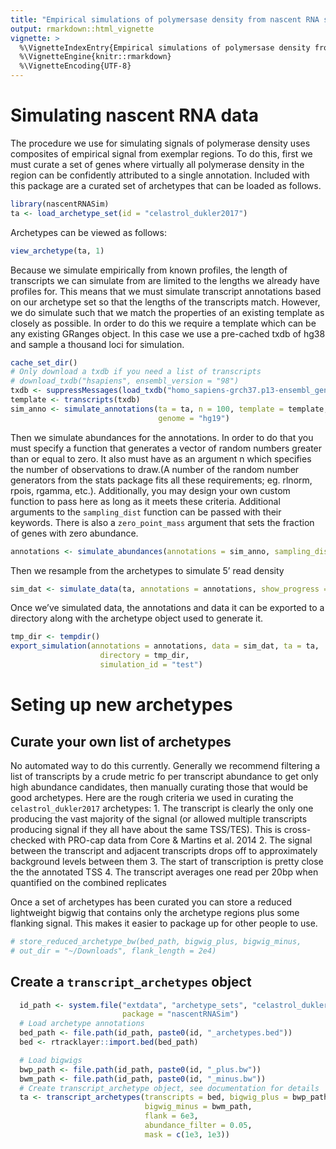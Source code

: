 ---
title: "Empirical simulations of polymersase density from nascent RNA sequencing data"
output: rmarkdown::html_vignette
vignette: >
  %\VignetteIndexEntry{Empirical simulations of polymersase density from nascent RNA sequencing data}
  %\VignetteEngine{knitr::rmarkdown}
  %\VignetteEncoding{UTF-8}
---

# Simulating nascent RNA data

The procedure we use for simulating signals of polymerase density uses composites of
empirical signal from exemplar regions. To do this, first we must curate a set of genes
where virtually all polymerase density in the region can be confidently attributed to a
single annotation. Included with this package are a curated set of archetypes that can
be loaded as follows.
```{r}
library(nascentRNASim)
ta <- load_archetype_set(id = "celastrol_dukler2017")
```

Archetypes can be viewed as follows:
```{r}
view_archetype(ta, 1)
```

Because we simulate empirically from known profiles, the length of transcripts we can 
simulate from are limited to the lengths we already have profiles for. This means that
we must simulate transcript annotations based on our archetype set so that the lengths
of the transcripts match. However, we do simulate such that we match the properties of
an existing template as closely as possible. In order to do this we require a template
which can be any existing GRanges object. In this case we use a pre-cached txdb of hg38
and sample a thousand loci for simulation.

```{r, eval = FALSE}
cache_set_dir()
# Only download a txdb if you need a list of transcripts
# download_txdb("hsapiens", ensembl_version = "98")
txdb <- suppressMessages(load_txdb("homo_sapiens-grch37.p13-ensembl_genes_99.txdb"))
template <- transcripts(txdb)
sim_anno <- simulate_annotations(ta = ta, n = 100, template = template, seed = 5,
                                 genome = "hg19")
```

Then we simulate abundances for the annotations. In order to do that you must specify a
function that generates a vector of random numbers greater than or equal to zero. It also
must have as an argument n which specifies the number of observations to draw.(A number
of the random number generators from the stats package fits all these requirements; eg.
rlnorm, rpois, rgamma, etc.). Additionally, you may design your own custom function to
pass here as long as it meets these criteria. Additional arguments to the `sampling_dist`
function can be passed with their keywords. There is also a `zero_point_mass` argument
that sets the fraction of genes with zero abundance.
```{r, eval = FALSE}
annotations <- simulate_abundances(annotations = sim_anno, sampling_dist = rgtex)
```

Then we resample from the archetypes to simulate 5' read density
```{r, eval = FALSE}
sim_dat <- simulate_data(ta, annotations = annotations, show_progress = T)
```

Once we've simulated data, the annotations and data it can be exported to a directory
along with the archetype object used to generate it.
```{r, eval = FALSE}
tmp_dir <- tempdir()
export_simulation(annotations = annotations, data = sim_dat, ta = ta, 
                    directory = tmp_dir,
                    simulation_id = "test")
```

# Seting up new archetypes

## Curate your own list of archetypes

No automated way to do this currently. Generally we recommend filtering a list of
transcripts by a crude metric fo per transcript abundance to get only high abundance
candidates, then manually curating those that would be good archetypes. Here are the 
rough criteria we used in curating the `celastrol_dukler2017` archetypes:
  1. The transcript is clearly the only one producing the vast majority of the  signal
    (or allowed multiple transcripts producing signal if they all have about the same
    TSS/TES). This is cross-checked with PRO-cap data from Core & Martins et al. 2014
  2. The signal between the transcript and adjacent transcripts drops off to
    approximately background levels between them
  3. The start of transcription is pretty close the the annotated TSS
  4. The transcript averages one read per 20bp when quantified on the combined replicates

Once a set of archetypes has been curated you can store a reduced lightweight bigwig that
contains only the archetype regions plus some flanking signal. This makes it easier to
package up for other people to use.
```{r, eval = FALSE}
# store_reduced_archetype_bw(bed_path, bigwig_plus, bigwig_minus,
# out_dir = "~/Downloads", flank_length = 2e4)
```

## Create a `transcript_archetypes` object

```{r, eval = FALSE}
  id_path <- system.file("extdata", "archetype_sets", "celastrol_dukler2017",
                         package = "nascentRNASim")
  # Load archetype annotations
  bed_path <- file.path(id_path, paste0(id, "_archetypes.bed"))
  bed <- rtracklayer::import.bed(bed_path)

  # Load bigwigs
  bwp_path <- file.path(id_path, paste0(id, "_plus.bw"))
  bwm_path <- file.path(id_path, paste0(id, "_minus.bw"))
  # Create transcript_archetype object, see documentation for details
  ta <- transcript_archetypes(transcripts = bed, bigwig_plus = bwp_path,
                              bigwig_minus = bwm_path,
                              flank = 6e3,
                              abundance_filter = 0.05,
                              mask = c(1e3, 1e3))
```

